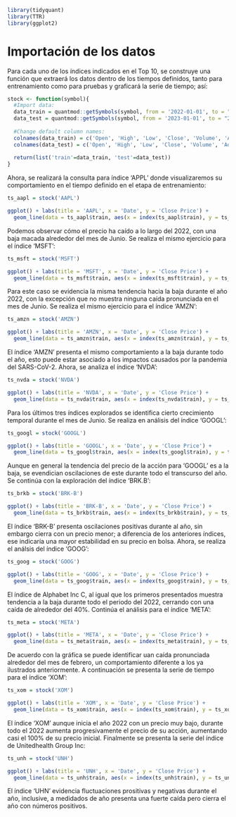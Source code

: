 ```r
library(tidyquant)
library(TTR)
library(ggplot2)
```

# Importación de los datos

Para cada uno de los índices indicados en el Top 10, se construye una función que extraerá los datos dentro de los tiempos definidos, tanto para entrenamiento como para pruebas y graficará la serie de tiempo; así:

```r
stock <- function(symbol){
  #Import data:
  data_train = quantmod::getSymbols(symbol, from = '2022-01-01', to = "2022-12-30", src='yahoo', warnings = FALSE, auto.assign = FALSE)
  data_test = quantmod::getSymbols(symbol, from = '2023-01-01', to = "2023-04-30", src='yahoo', warnings = FALSE, auto.assign = FALSE)
  
  #Change default column names:
  colnames(data_train) = c('Open', 'High', 'Low', 'Close', 'Volume', 'Adjusted')
  colnames(data_test) = c('Open', 'High', 'Low', 'Close', 'Volume', 'Adjusted')
  
  return(list('train'=data_train, 'test'=data_test))
}
```

Ahora, se realizará la consulta para índice 'APPL' donde visualizaremos su comportamiento en el tiempo definido en el etapa de entrenamiento:

```r
ts_aapl = stock('AAPL')

ggplot() + labs(title = 'AAPL', x = 'Date', y = 'Close Price') + 
  geom_line(data = ts_aapl$train, aes(x = index(ts_aapl$train), y = ts_aapl$train$Close), color = 'salmon')
```

Podemos observar cómo el precio ha caído a lo largo del 2022, con una baja macada alrededor del mes de Junio. Se realiza el mismo ejercicio para el índice 'MSFT':

```r
ts_msft = stock('MSFT')

ggplot() + labs(title = 'MSFT', x = 'Date', y = 'Close Price') + 
  geom_line(data = ts_msft$train, aes(x = index(ts_msft$train), y = ts_msft$train$Close), color = 'salmon')
```

Para este caso se evidencia la misma tendencia hacia la baja durante el año 2022, con la excepción que no muestra ninguna caída pronunciada en el mes de Junio. Se realiza el mismo ejercicio para el índice 'AMZN':

```r
ts_amzn = stock('AMZN')

ggplot() + labs(title = 'AMZN', x = 'Date', y = 'Close Price') + 
  geom_line(data = ts_amzn$train, aes(x = index(ts_amzn$train), y = ts_amzn$train$Close), color = 'salmon')
```

El índice 'AMZN' presenta el mismo comportamiento a la baja durante todo el año, esto puede estar asociado a los impactos causados por la pandemia del SARS-CoV-2. Ahora, se analiza el índice 'NVDA':

```r
ts_nvda = stock('NVDA')

ggplot() + labs(title = 'NVDA', x = 'Date', y = 'Close Price') + 
  geom_line(data = ts_nvda$train, aes(x = index(ts_nvda$train), y = ts_nvda$train$Close), color = 'salmon')
```

Para los últimos tres índices explorados se identifica cierto crecimiento temporal durante el mes de Junio. Se realiza en análisis del índice 'GOOGL':

```r
ts_googl = stock('GOOGL')

ggplot() + labs(title = 'GOOGL', x = 'Date', y = 'Close Price') + 
  geom_line(data = ts_googl$train, aes(x = index(ts_googl$train), y = ts_googl$train$Close), color = 'salmon')
```

Aunque en general la tendencia del precio de la acción para 'GOOGL' es a la baja, se evendician oscilaciones de este durante todo el transcurso del año. Se continúa con la exploración del índice 'BRK.B':

```r
ts_brkb = stock('BRK-B')

ggplot() + labs(title = 'BRK-B', x = 'Date', y = 'Close Price') + 
  geom_line(data = ts_brkb$train, aes(x = index(ts_brkb$train), y = ts_brkb$train$Close), color = 'salmon')
```

El índice 'BRK-B' presenta oscilaciones positivas durante al año, sin embargo cierra con un precio menor; a diferencia de los anteriores índices, ese indicaría una mayor estabilidad en su precio en bolsa. Ahora, se realiza el análsis del índice 'GOOG':

```r
ts_goog = stock('GOOG')

ggplot() + labs(title = 'GOOG', x = 'Date', y = 'Close Price') + 
  geom_line(data = ts_goog$train, aes(x = index(ts_goog$train), y = ts_goog$train$Close), color = 'salmon')
```

El índice de Alphabet Inc C, al igual que los primeros presentados muestra tendencia a la baja durante todo el periodo del 2022, cerrando con una caída de alrededor del 40%. Continúa el análisis para el índice 'META':

```r
ts_meta = stock('META')

ggplot() + labs(title = 'META', x = 'Date', y = 'Close Price') + 
  geom_line(data = ts_meta$train, aes(x = index(ts_meta$train), y = ts_meta$train$Close), color = 'salmon')
```

De acuerdo con la gráfica se puede identificar uan caída pronunciada alrededor del mes de febrero, un comportamiento diferente a los ya ilustrados anteriormente. A continuación se presenta la serie de tiempo para el índice 'XOM':

```r
ts_xom = stock('XOM')

ggplot() + labs(title = 'XOM', x = 'Date', y = 'Close Price') + 
  geom_line(data = ts_xom$train, aes(x = index(ts_xom$train), y = ts_xom$train$Close), color = 'salmon')
```

El índice 'XOM' aunque inicia el año 2022 con un precio muy bajo, durante todo el 2022 aumenta progresivamente el precio de su acción, aumentando casi el 100% de su precio inicial. Finalmente se presenta la serie del índice de Unitedhealth Group Inc:

```r
ts_unh = stock('UNH')

ggplot() + labs(title = 'UNH', x = 'Date', y = 'Close Price') + 
  geom_line(data = ts_unh$train, aes(x = index(ts_unh$train), y = ts_unh$train$Close), color = 'salmon')
```

El índice 'UHN' evidencia fluctuaciones prositivas y negativas durante el año, inclusive, a medidados de año presenta una fuerte caída pero cierra el año con números positivos. 
